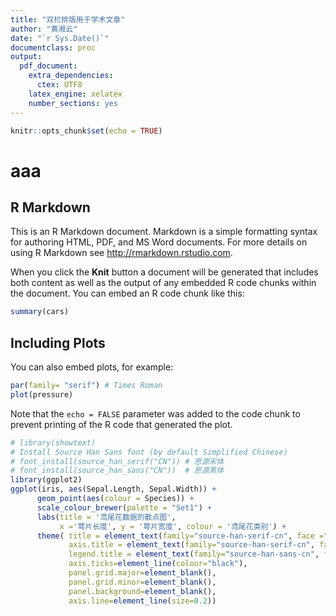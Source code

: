 ```yaml
---
title: "双栏排版用于学术文章"
author: "黄湘云"
date: "`r Sys.Date()`"
documentclass: proc
output: 
  pdf_document: 
    extra_dependencies:
      ctex: UTF8
    latex_engine: xelatex
    number_sections: yes
---
```


```r
knitr::opts_chunk$set(echo = TRUE)
```

# aaa

## R Markdown

This is an R Markdown document. Markdown is a simple formatting syntax for authoring HTML, PDF, and MS Word documents. For more details on using R Markdown see <http://rmarkdown.rstudio.com>.

When you click the **Knit** button a document will be generated that includes both content as well as the output of any embedded R code chunks within the document. You can embed an R code chunk like this:

```r
summary(cars)
```

## Including Plots

You can also embed plots, for example:

```r
par(family= "serif") # Times Roman
plot(pressure)
```

Note that the `echo = FALSE` parameter was added to the code chunk to prevent printing of the R code that generated the plot.


```r
# library(showtext)
# Install Source Han Sans font (by default Simplified Chinese)
# font_install(source_han_serif("CN")) # 思源宋体
# font_install(source_han_sans("CN"))  # 思源黑体
library(ggplot2)
ggplot(iris, aes(Sepal.Length, Sepal.Width)) + 
      geom_point(aes(colour = Species)) +
      scale_colour_brewer(palette = "Set1") +
      labs(title = '鸢尾花数据的散点图',
           x ='萼片长度', y = '萼片宽度', colour = '鸢尾花类别') +
      theme( title = element_text(family="source-han-serif-cn", face ="bold"), 
             axis.title = element_text(family="source-han-serif-cn", face = "italic"),
             legend.title = element_text(family="source-han-sans-cn", face ="plain"),
             axis.ticks=element_line(colour="black"),
             panel.grid.major=element_blank(),
             panel.grid.minor=element_blank(),
             panel.background=element_blank(),
             axis.line=element_line(size=0.2))
```

